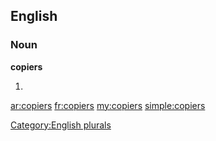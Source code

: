 ==English==

===Noun===
'''copiers'''

# {{plural of|[[copier]]}}

[[Category:English plurals]]

[[ar:copiers]]
[[fr:copiers]]
[[my:copiers]]
[[simple:copiers]]